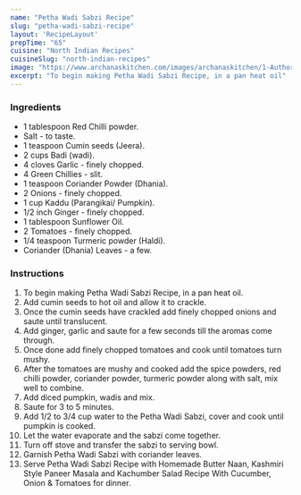 ---
name: "Petha Wadi Sabzi Recipe"
slug: "petha-wadi-sabzi-recipe"
layout: 'RecipeLayout'
prepTime: "65"
cuisine: "North Indian Recipes"
cuisineSlug: "north-indian-recipes"
image: "https://www.archanaskitchen.com/images/archanaskitchen/1-Author/jyothir/Petha_Wadi_Sabzi.jpg"
excerpt: "To begin making Petha Wadi Sabzi Recipe, in a pan heat oil"
---

### Ingredients

- 1 tablespoon Red Chilli powder.
- Salt - to taste.
- 1 teaspoon Cumin seeds (Jeera).
- 2 cups Badi (wadi).
- 4 cloves Garlic - finely chopped.
- 4 Green Chillies - slit.
- 1 teaspoon Coriander Powder (Dhania).
- 2 Onions - finely chopped.
- 1 cup Kaddu (Parangikai/ Pumpkin).
- 1/2 inch Ginger - finely chopped.
- 1 tablespoon Sunflower Oil.
- 2 Tomatoes - finely chopped.
- 1/4 teaspoon Turmeric powder (Haldi).
- Coriander (Dhania) Leaves - a few.

### Instructions

1. To begin making Petha Wadi Sabzi Recipe, in a pan heat oil.
1. Add cumin seeds to hot oil and allow it to crackle.
1. Once the cumin seeds have crackled add finely chopped onions and saute until translucent.
1. Add  ginger, garlic and saute for a few seconds till the aromas come through.
1. Once done add finely chopped tomatoes and cook until tomatoes turn mushy.
1. After the tomatoes are mushy and cooked add the spice powders, red chilli powder, coriander powder, turmeric powder along with salt, mix well to combine.
1. Add diced pumpkin, wadis and mix.
1. Saute for 3 to 5 minutes.
1. Add 1/2 to 3/4 cup water to the Petha Wadi Sabzi, cover and cook until pumpkin is cooked.
1. Let the water evaporate and the sabzi come together.
1. Turn off stove and transfer the sabzi to serving bowl.
1. Garnish Petha Wadi Sabzi with coriander leaves.
1. Serve Petha Wadi Sabzi Recipe with Homemade Butter Naan, Kashmiri Style Paneer Masala and Kachumber Salad Recipe With Cucumber, Onion & Tomatoes for dinner.
